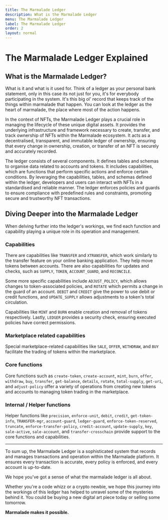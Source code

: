 ```yaml
---
title: The Marmalade Ledger
description: What is the Marmalade Ledger
menu: The Marmalade Ledger
label: The Marmalade Ledger
order: 2
layout: normal
---
```


# The Marmalade Ledger Explained

## What is the Marmalade Ledger?

What is it and what is it used for. Think of a ledger as your personal bank
statement, only in this case its not just for you, it's for everybody
participating in the system. It's this big ol' record that keeps track of the
things within marmalade that happen. You can look at the ledger as the heart of
marmalade, the place where most of the action happens.

In the context of NFTs, the Marmalade Ledger plays a crucial role in managing
the lifecycle of these unique digital assets. It provides the underlying
infrastructure and framework necessary to create, transfer, and track ownership
of NFTs within the Marmalade ecosystem. It acts as a decentralised, transparent,
and immutable ledger of ownership, ensuring that every change in ownership,
creation, or transfer of an NFT is securely and accurately recorded.

The ledger consists of several components. It defines tables and schemas to
organise data related to accounts and tokens. It includes capabilities, which
are functions that perform specific actions and enforce certain conditions. By
leveraging the capabilities, tables, and schemas defined within the ledger,
developers and users can interact with NFTs in a standardised and reliable
manner. The ledger enforces policies and guards to ensure compliance with
predefined rules and constraints, promoting secure and trustworthy NFT
transactions.

## Diving Deeper into the Marmalade Ledger

When delving further into the ledger's workings, we find each function and
capability playing a unique role in its operation and management.

### Capabilities

There are capabilities like `TRANSFER` and `XTRANSFER`, which work similarly to
the transfer feature on your online banking application. They help move tokens
between accounts. There are also capabilities for updates and checks, such as
`SUPPLY`, `TOKEN`, `ACCOUNT_GUARD`, and `RECONCILE`.

Some more specific capabilities include `ADJUST_POLICY`, which allows changes to
token-associated policies, and `ROTATE` which permits a change in the guard of
an account. `DEBIT` and `CREDIT` give the power to use debit or credit
functions, and `UPDATE_SUPPLY` allows adjustments to a token's total
circulation.

Capabilities like `MINT` and `BURN` enable creation and removal of tokens
respectively. Lastly, `LEDGER` provides a security check, ensuring executed
policies have correct permissions.

### Marketplace related capabilities

Special marketplace-related capabilities like `SALE`, `OFFER`, `WITHDRAW`, and
`BUY` facilitate the trading of tokens within the marketplace.

### Core functions

Core functions such as `create-token`, `create-account`, `mint`, `burn`,
`offer`, `withdraw`, `buy`, `transfer`, `get-balance`, `details`, `rotate`,
`total-supply`, `get-uri`, and `adjust-policy` offer a variety of operations
from creating new tokens and accounts to managing token trading in the
marketplace.

### Internal / Helper functions

Helper functions like `precision`, `enforce-unit`, `debit`, `credit`,
`get-token-info`, `TRANSFER-mgr`, `account-guard`, `ledger-guard`,
`enforce-token-reserved`, `truncate`, `enforce-transfer-policy`,
`credit-account`, `update-supply`, `key`, `sale-active`, `sale-account`, and
`transfer-crosschain` provide support to the core functions and capabilities.

---

To sum up, the Marmalade Ledger is a sophisticated system that records and
manages transactions and operation within the Marmalade platform. It ensures
every transaction is accurate, every policy is enforced, and every account is
up-to-date.

We hope you've got a sense of what the marmalade ledger is all about.

Whether you're a code whizz or a crypto newbie, we hope this journey into the
workings of this ledger has helped to unravel some of the mysteries behind it.
You could be buying a new digital art piece today or selling some tomorrow.

**Marmalade makes it possible.**
